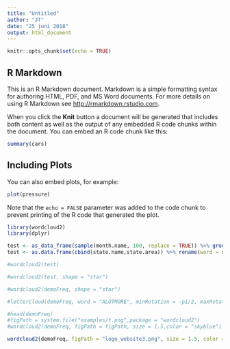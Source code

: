 ```yaml
---
title: "Untitled"
author: "JT"
date: "25 juni 2018"
output: html_document
---
```


```r
knitr::opts_chunk$set(echo = TRUE)
```

## R Markdown

This is an R Markdown document. Markdown is a simple formatting syntax for authoring HTML, PDF, and MS Word documents. For more details on using R Markdown see <http://rmarkdown.rstudio.com>.

When you click the **Knit** button a document will be generated that includes both content as well as the output of any embedded R code chunks within the document. You can embed an R code chunk like this:

```r
summary(cars)
```

## Including Plots

You can also embed plots, for example:

```r
plot(pressure)
```

Note that the `echo = FALSE` parameter was added to the code chunk to prevent printing of the R code that generated the plot.

```r
library(wordcloud2)
library(dplyr)

test <- as_data_frame(sample(month.name, 100, replace = TRUE)) %>% group_by(value) %>%  summarise(freq = n()) %>% rename(word = value) %>% as.data.frame()
test <- as.data.frame(cbind(state.name,state.area)) %>% rename(word = state.name, freq = state.area) %>% mutate(word = as.character(word), freq = as.integer(freq))

#wordcloud2(test)

#wordcloud2(test, shape = "star")

#wordcloud2(demoFreq, shape = "star")

#letterCloud(demoFreq, word = "ALOTMORE", minRotation = -pi/2, maxRotation = pi/2)

#head(demoFreq)
#figPath = system.file("examples/t.png",package = "wordcloud2")
#wordcloud2(demoFreq, figPath = figPath, size = 1.5,color = "skyblue")

wordcloud2(demoFreq, figPath = "logo_website3.png", size = 1.5, color = "blue")
```

